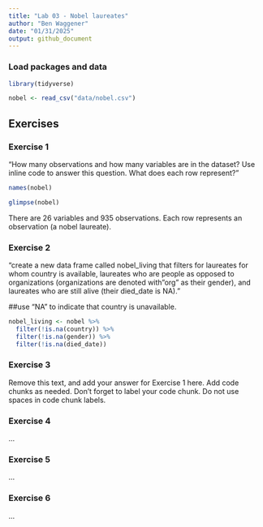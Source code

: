 ```yaml
---
title: "Lab 03 - Nobel laureates"
author: "Ben Waggener"
date: "01/31/2025"
output: github_document
---
```


### Load packages and data

```r
library(tidyverse) 
```

```r
nobel <- read_csv("data/nobel.csv")
```

## Exercises

### Exercise 1

"How many observations and how many variables are in the dataset? Use inline code to answer this question. What does each row represent?"

```r
names(nobel)
```

```r
glimpse(nobel)

```


There are 26 variables and 935 observations. Each row represents an observation (a nobel laureate).



### Exercise 2

"create a new data frame called nobel_living that filters for laureates for whom country is available, laureates who are people as opposed to organizations (organizations are denoted with "org" as their gender), and laureates who are still alive (their died_date is NA)."

##use "NA" to indicate that country is unavailable.

``` r

nobel_living <- nobel %>%
  filter(!is.na(country)) %>%
  filter(!is.na(gender)) %>%
  filter(!is.na(died_date))
```



### Exercise 3

Remove this text, and add your answer for Exercise 1 here.
Add code chunks as needed.
Don't forget to label your code chunk.
Do not use spaces in code chunk labels.

### Exercise 4

...

### Exercise 5

...

### Exercise 6

...
